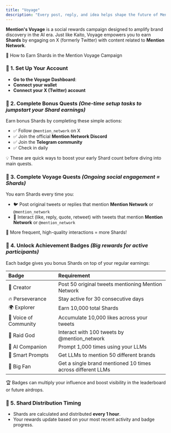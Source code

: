 ```yaml
---
title: "Voyage"
description: "Every post, reply, and idea helps shape the future of Mention Network"
---
```


**Mention's Voyage** is a social rewards campaign designed to amplify brand discovery in the AI era. Just like Kaito, Voyage empowers you to earn **Shards** by engaging on X (formerly Twitter) with content related to **Mention Network**.

🧭 How to Earn Shards in the Mention Voyage Campaign

### 🔗 1. **Set Up Your Account**

- **Go to the Voyage Dashboard**:
- **Connect your wallet**
- **Connect your X (Twitter) account**

### 🎯 2. **Complete Bonus Quests** _(One-time setup tasks to jumpstart your Shard earnings)_

Earn bonus Shards by completing these simple actions:

- ✅ Follow `@mention_network` on X
- ✅ Join the official **Mention Network Discord**
- ✅ Join the **Telegram community**
- ✅ Check in daily

💡 These are quick ways to boost your early Shard count before diving into main quests.

### 🚀 3. **Complete Voyage Quests** _(Ongoing social engagement = Shards)_

You earn Shards every time you:

- 🐦 Post original tweets or replies that mention **Mention Network** or `@mention_network`
- 💬 Interact (like, reply, quote, retweet) with tweets that mention **Mention Network** or `@mention_network`

🔁 More frequent, high-quality interactions = more Shards\!

### 🏅 4. **Unlock Achievement Badges** _(Big rewards for active participants)_

Each badge gives you bonus Shards on top of your regular earnings:

| Badge                 | Requirement                                                 |
| :-------------------- | :---------------------------------------------------------- |
| 🧠 Creator            | Post 50 original tweets mentioning Mention Network          |
| 🔥 Perseverance       | Stay active for 30 consecutive days                         |
| 🌍 Explorer           | Earn 10,000 total Shards                                    |
| 📣 Voice of Community | Accumulate 10,000 likes across your tweets                  |
| 🧵 Raid God           | Interact with 100 tweets by @mention_network                |
| 🤖 AI Companion       | Prompt 1,000 times using your LLMs                          |
| 🧠 Smart Prompts      | Get LLMs to mention 50 different brands                     |
| 🌟 Big Fan            | Get a single brand mentioned 10 times across different LLMs |

🏆 Badges can multiply your influence and boost visibility in the leaderboard or future airdrops.

### 🔄 5. **Shard Distribution Timing**

- Shards are calculated and distributed **every 1 hour**.
- Your rewards update based on your most recent activity and badge progress.